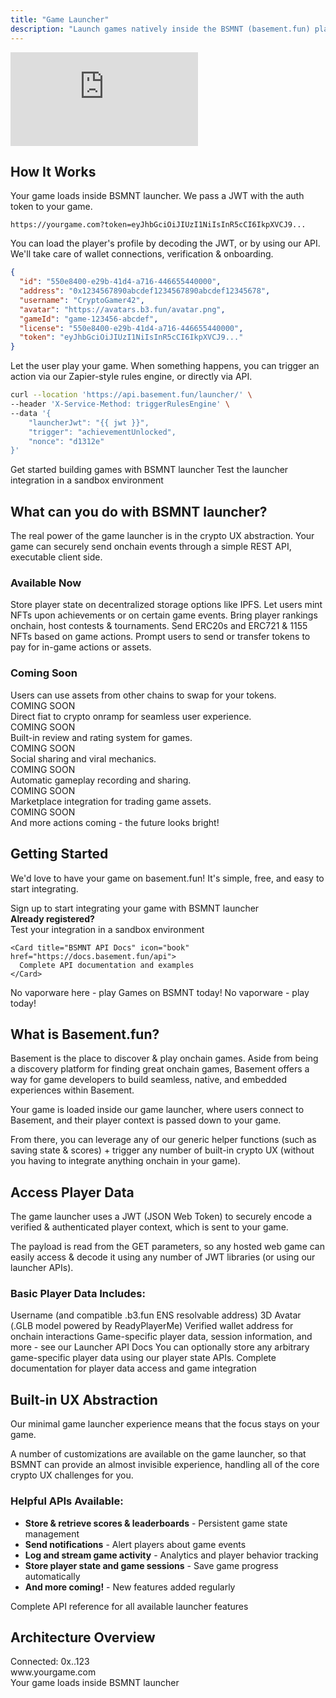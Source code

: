 ```yaml
---
title: "Game Launcher"
description: "Launch games natively inside the BSMNT (basement.fun) platform and build addicting onchain experiences without having to worry about the crypto components"
---
```


 <iframe
   className="w-full aspect-video rounded-xl mb-6"
    src="https://customer-gg6qs7nm5ue94t64.cloudflarestream.com/2d9ba30a3b59f1a167734b21d57005b6/iframe?poster=https%3A%2F%2Fcustomer-gg6qs7nm5ue94t64.cloudflarestream.com%2F2d9ba30a3b59f1a167734b21d57005b6%2Fthumbnails%2Fthumbnail.jpg%3Ftime%3D%26height%3D600"
    title="Basement.fun Developer Dashboard"
    frameBorder="0"
  allow="accelerometer; autoplay; clipboard-write; encrypted-media; gyroscope; picture-in-picture"
  allowFullScreen
  ></iframe>


## How It Works

<Steps>
<Step title="Load" icon="download">
  Your game loads inside BSMNT launcher. We pass a JWT with the auth token to your game.
  
  ```text Example URL
  https://yourgame.com?token=eyJhbGciOiJIUzI1NiIsInR5cCI6IkpXVCJ9...
  ```
</Step>

<Step title="Auth" icon="key">
  You can load the player's profile by decoding the JWT, or by using our API. We'll take care of wallet connections, verification & onboarding.
  
  ```json Player Profile
  {
    "id": "550e8400-e29b-41d4-a716-446655440000",
    "address": "0x1234567890abcdef1234567890abcdef12345678",
    "username": "CryptoGamer42",
    "avatar": "https://avatars.b3.fun/avatar.png",
    "gameId": "game-123456-abcdef",
    "license": "550e8400-e29b-41d4-a716-446655440000",
    "token": "eyJhbGciOiJIUzI1NiIsInR5cCI6IkpXVCJ9..."
  }
  ```
</Step>

<Step title="Trigger" icon="bolt">
  Let the user play your game. When something happens, you can trigger an action via our Zapier-style rules engine, or directly via API.
  
  ```bash Trigger API Example
  curl --location 'https://api.basement.fun/launcher/' \
  --header 'X-Service-Method: triggerRulesEngine' \
  --data '{
      "launcherJwt": "{{ jwt }}",
      "trigger": "achievementUnlocked",
      "nonce": "d1312e"
  }'
  ```
</Step>
</Steps>

<CardGroup cols={2}>
  <Card title="Register as Developer" icon="user-plus" href="https://basement.fun/developer/signup" cta="Sign Up">
    Get started building games with BSMNT launcher
  </Card>
  
  <Card title="Launcher Playground" icon="play" href="https://basement.fun/playground" cta="Try Now">
    Test the launcher integration in a sandbox environment
  </Card>
</CardGroup>

## What can you do with BSMNT launcher?

The real power of the game launcher is in the crypto UX abstraction. Your game can securely send onchain events through a simple REST API, executable client side.

### Available Now

<CardGroup cols={2}>
  <Card title="Save state to IPFS" icon="database">
    Store player state on decentralized storage options like IPFS.
  </Card>
  
  <Card title="Buy NFTs & Mint" icon="palette">
    Let users mint NFTs upon achievements or on certain game events.
  </Card>
  
  <Card title="Onchain Leaderboards" icon="trophy">
    Bring player rankings onchain, host contests & tournaments.
  </Card>
  
  <Card title="Issue Tokens & NFTs" icon="coins">
    Send ERC20s and ERC721 & 1155 NFTs based on game actions.
  </Card>
  
  <Card title="Pay with Tokens" icon="credit-card">
    Prompt users to send or transfer tokens to pay for in-game actions or assets.
  </Card>
</CardGroup>

### Coming Soon

<CardGroup cols={2}>
  <Card title="Swap & Trade" icon="arrows-rotate">
    Users can use assets from other chains to swap for your tokens.
    <div style={{ marginTop: '8px' }}>
      <span style={{ backgroundColor: '#f59e0b', color: 'white', padding: '2px 6px', borderRadius: '12px', fontSize: '10px', fontWeight: 'bold' }}>COMING SOON</span>
    </div>
  </Card>
  
  <Card title="Credit Card Onramp" icon="credit-card">
    Direct fiat to crypto onramp for seamless user experience.
    <div style={{ marginTop: '8px' }}>
      <span style={{ backgroundColor: '#f59e0b', color: 'white', padding: '2px 6px', borderRadius: '12px', fontSize: '10px', fontWeight: 'bold' }}>COMING SOON</span>
    </div>
  </Card>
  
  <Card title="Collect Reviews" icon="star">
    Built-in review and rating system for games.
    <div style={{ marginTop: '8px' }}>
      <span style={{ backgroundColor: '#f59e0b', color: 'white', padding: '2px 6px', borderRadius: '12px', fontSize: '10px', fontWeight: 'bold' }}>COMING SOON</span>
    </div>
  </Card>
  
  <Card title="Share your Game" icon="share">
    Social sharing and viral mechanics.
    <div style={{ marginTop: '8px' }}>
      <span style={{ backgroundColor: '#f59e0b', color: 'white', padding: '2px 6px', borderRadius: '12px', fontSize: '10px', fontWeight: 'bold' }}>COMING SOON</span>
    </div>
  </Card>
  
  <Card title="Record Gameplay" icon="video">
    Automatic gameplay recording and sharing.
    <div style={{ marginTop: '8px' }}>
      <span style={{ backgroundColor: '#f59e0b', color: 'white', padding: '2px 6px', borderRadius: '12px', fontSize: '10px', fontWeight: 'bold' }}>COMING SOON</span>
    </div>
  </Card>
  
  <Card title="List NFTs" icon="store">
    Marketplace integration for trading game assets.
    <div style={{ marginTop: '8px' }}>
      <span style={{ backgroundColor: '#f59e0b', color: 'white', padding: '2px 6px', borderRadius: '12px', fontSize: '10px', fontWeight: 'bold' }}>COMING SOON</span>
    </div>
  </Card>
</CardGroup>

<Note>
And more actions coming - the future looks bright!
</Note>

## Getting Started

We'd love to have your game on basement.fun! It's simple, free, and easy to start integrating.

<Tabs>
<Tab title="Game Developers">
  <CardGroup cols={1}>
    <Card title="Register as a Developer" icon="user-plus" href="https://basement.fun/developer/signup" cta="Register Now" horizontal>
      Sign up to start integrating your game with BSMNT launcher
    </Card>
  </CardGroup>
  
  <div style={{ marginTop: '16px' }}>
    <strong>Already registered?</strong>
  </div>
  
  <CardGroup cols={2}>
    <Card title="Game Launcher Playground" icon="play" href="https://basement.fun/playground">
      Test your integration in a sandbox environment
    </Card>
    
    <Card title="BSMNT API Docs" icon="book" href="https://docs.basement.fun/api">
      Complete API documentation and examples
    </Card>
  </CardGroup>
</Tab>

<Tab title="Players">
  <Card title="See BSMNT Launcher in Action" icon="gamepad-2" href="https://basement.fun/games" cta="Play Games" horizontal>
    No vaporware here - play Games on BSMNT today!
  </Card>
  
  <Note>
  No vaporware - play today!
  </Note>
</Tab>
</Tabs>

## What is Basement.fun?

Basement is the place to discover & play onchain games. Aside from being a discovery platform for finding great onchain games, Basement offers a way for game developers to build seamless, native, and embedded experiences within Basement.

Your game is loaded inside our game launcher, where users connect to Basement, and their player context is passed down to your game.

From there, you can leverage any of our generic helper functions (such as saving state & scores) + trigger any number of built-in crypto UX (without you having to integrate anything onchain in your game).

## Access Player Data

The game launcher uses a JWT (JSON Web Token) to securely encode a verified & authenticated player context, which is sent to your game.

The payload is read from the GET parameters, so any hosted web game can easily access & decode it using any number of JWT libraries (or using our launcher APIs).

### Basic Player Data Includes:

<AccordionGroup>
<Accordion title="Username and ENS">
  Username (and compatible .b3.fun ENS resolvable address)
</Accordion>

<Accordion title="3D Avatar">
  3D Avatar (.GLB model powered by ReadyPlayerMe)
</Accordion>

<Accordion title="Wallet Address">
  Verified wallet address for onchain interactions
</Accordion>

<Accordion title="Additional Data">
  Game-specific player data, session information, and more - see our Launcher API Docs
</Accordion>
</AccordionGroup>

<Tip>
You can optionally store any arbitrary game-specific player data using our player state APIs.
</Tip>

<Card title="Explore Launcher APIs" icon="code" href="https://docs.basement.fun/api" cta="View Docs" horizontal>
  Complete documentation for player data access and game integration
</Card>

## Built-in UX Abstraction

Our minimal game launcher experience means that the focus stays on your game.

A number of customizations are available on the game launcher, so that BSMNT can provide an almost invisible experience, handling all of the core crypto UX challenges for you.

### Helpful APIs Available:

- **Store & retrieve scores & leaderboards** - Persistent game state management
- **Send notifications** - Alert players about game events
- **Log and stream game activity** - Analytics and player behavior tracking  
- **Store player state and game sessions** - Save game progress automatically
- **And more coming!** - New features added regularly

<Card title="Explore Launcher APIs" icon="api" href="https://docs.basement.fun/api" cta="View Documentation" horizontal>
  Complete API reference for all available launcher features
</Card>

## Architecture Overview

<Frame caption="Game Launcher Integration Flow">
  <div style={{ 
    padding: '20px', 
    backgroundColor: '#f8fafc', 
    border: '1px solid #e2e8f0', 
    borderRadius: '8px',
    textAlign: 'center',
    fontFamily: 'monospace'
  }}>
    <div style={{ marginBottom: '10px', color: '#64748b' }}>Connected: 0x..123</div>
    <div style={{ marginBottom: '10px', backgroundColor: '#007AFF', color: 'white', padding: '8px', borderRadius: '4px' }}>
      www.yourgame.com
    </div>
    <div style={{ fontSize: '14px', color: '#475569' }}>
      Your game loads inside BSMNT launcher
    </div>
  </div>
</Frame>
